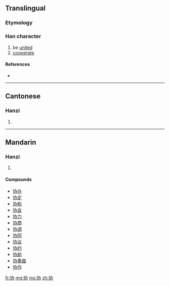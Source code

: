 {{also|協}}
==Translingual==

===Etymology===
{{Han simp|協|f=劦|t=办}}

===Han character===
{{Han char|rn=24|rad=十|as=04|sn=6|four=|canj=十大尸金 (JKSC)}}

# be [[unite]]d
# [[cooperate]]

====References====
* {{Han ref|kx=0156.221|hdz=10060.230|uh=534F|ud=21327}}

----

==Cantonese==

===Hanzi===
{{yue-hanzi|jyut=|y=hip6|tra=協}}

# {{defn|Cantonese}}

----

==Mandarin==

===Hanzi===
{{cmn-hanzi|tra=協|pin=[[cù]] ([[cu4]]), [[xié]] ([[xie2]])|wg=ts'u<sup>4</sup>, hsieh<sup>2</sup>}}

# {{defn|Mandarin}}

====Compounds====
* [[协办]]
* [[协定]]
* [[协和]]
* [[协会]]
* [[协力]]
* [[协商]]
* [[协调]]
* [[协同]]
* [[协议]]
* [[协约]]
* [[协助]]
* [[协奏曲]]
* [[协作]]

[[fr:协]]
[[mg:协]]
[[ms:协]]
[[zh:协]]